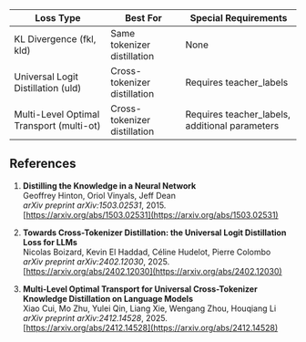 
<div className="overflow-x-auto">
  <table className="min-w-full divide-y divide-gray-200 dark:divide-gray-700">
    <thead>
      <tr>
        <th className="px-4 py-3 text-left text-sm font-medium text-gray-500 dark:text-gray-400 uppercase tracking-wider">Loss Type</th>
        <th className="px-4 py-3 text-left text-sm font-medium text-gray-500 dark:text-gray-400 uppercase tracking-wider">Best For</th>
        <th className="px-4 py-3 text-left text-sm font-medium text-gray-500 dark:text-gray-400 uppercase tracking-wider">Special Requirements</th>
      </tr>
    </thead>
    <tbody className="divide-y divide-gray-200 dark:divide-gray-700">
      <tr>
        <td className="px-4 py-3 text-sm text-gray-900 dark:text-gray-100">KL Divergence (fkl, kld)</td>
        <td className="px-4 py-3 text-sm text-gray-600 dark:text-gray-300">Same tokenizer distillation</td>
        <td className="px-4 py-3 text-sm text-gray-600 dark:text-gray-300">None</td>
      </tr>
      <tr>
        <td className="px-4 py-3 text-sm text-gray-900 dark:text-gray-100">Universal Logit Distillation (uld)</td>
        <td className="px-4 py-3 text-sm text-gray-600 dark:text-gray-300">Cross-tokenizer distillation</td>
        <td className="px-4 py-3 text-sm text-gray-600 dark:text-gray-300">Requires teacher_labels</td>
      </tr>
      <tr>
        <td className="px-4 py-3 text-sm text-gray-900 dark:text-gray-100">Multi-Level Optimal Transport (multi-ot)</td>
        <td className="px-4 py-3 text-sm text-gray-600 dark:text-gray-300">Cross-tokenizer distillation</td>
        <td className="px-4 py-3 text-sm text-gray-600 dark:text-gray-300">Requires teacher_labels, additional parameters</td>
      </tr>
    </tbody>
  </table>
</div>

## References

1.  **Distilling the Knowledge in a Neural Network**\
    Geoffrey Hinton, Oriol Vinyals, Jeff Dean\
    *arXiv preprint arXiv:1503.02531*, 2015.\
    [https://arxiv.org/abs/1503.02531](https://arxiv.org/abs/1503.02531)

2.  **Towards Cross-Tokenizer Distillation: the Universal Logit Distillation Loss for LLMs**\
    Nicolas Boizard, Kevin El Haddad, Céline Hudelot, Pierre Colombo\
    *arXiv preprint arXiv:2402.12030*, 2025.\
    [https://arxiv.org/abs/2402.12030](https://arxiv.org/abs/2402.12030)

3.  **Multi-Level Optimal Transport for Universal Cross-Tokenizer Knowledge Distillation on Language Models**\
    Xiao Cui, Mo Zhu, Yulei Qin, Liang Xie, Wengang Zhou, Houqiang Li\
    *arXiv preprint arXiv:2412.14528*, 2025.\
    [https://arxiv.org/abs/2412.14528](https://arxiv.org/abs/2412.14528)
